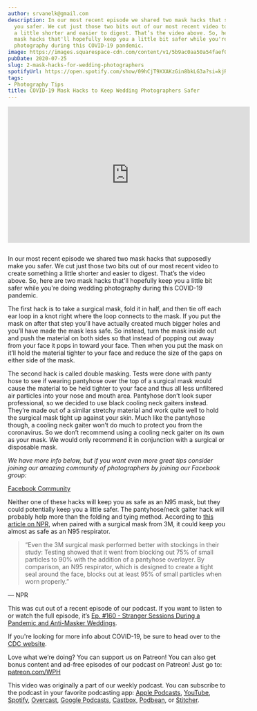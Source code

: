```yaml
---
author: srvanelk@gmail.com
description: In our most recent episode we shared two mask hacks that supposedly make
  you safer. We cut just those two bits out of our most recent video to create something
  a little shorter and easier to digest. That’s the video above. So, here are two
  mask hacks that'll hopefully keep you a little bit safer while you're doing wedding
  photography during this COVID-19 pandemic.
image: https://images.squarespace-cdn.com/content/v1/5b9ac0aa50a54faef024c950/1611868056794-BWP70QOOB6MQGW0U95AW/MASK_HACKS_thumbnail.jpg
pubDate: 2020-07-25
slug: 2-mask-hacks-for-wedding-photographers
spotifyUrl: https://open.spotify.com/show/09hCjT9XXAKzGin8bkLG3a?si=kjRZvQ1JTb6Ov3HVzSSlWA
tags:
- Photography Tips
title: COVID-19 Mask Hacks to Keep Wedding Photographers Safer
---
```


<iframe width="560" height="315" src="https://www.youtube.com/embed/maduIPZHnhw" frameborder="0" allow="autoplay; encrypted-media" allowfullscreen></iframe>


<figure>
  <img src="https://images.squarespace-cdn.com/content/v1/5b9ac0aa50a54faef024c950/1611868056794-BWP70QOOB6MQGW0U95AW/MASK_HACKS_thumbnail.jpg" alt="" />
</figure>

In our most recent episode we shared two mask hacks that supposedly make you safer. We cut just those two bits out of our most recent video to create something a little shorter and easier to digest. That’s the video above. So, here are two mask hacks that'll hopefully keep you a little bit safer while you're doing wedding photography during this COVID-19 pandemic.

The first hack is to take a surgical mask, fold it in half, and then tie off each ear loop in a knot right where the loop connects to the mask. If you put the mask on after that step you’ll have actually created much bigger holes and you’ll have made the mask less safe. So instead, turn the mask inside out and push the material on both sides so that instead of popping out away from your face it pops in toward your face. Then when you put the mask on it’ll hold the material tighter to your face and reduce the size of the gaps on either side of the mask.

The second hack is called double masking. Tests were done with panty hose to see if wearing pantyhose over the top of a surgical mask would cause the material to be held tighter to your face and thus all less unfiltered air particles into your nose and mouth area. Pantyhose don’t look super professional, so we decided to use black cooling neck gaiters instead. They’re made out of a similar stretchy material and work quite well to hold the surgical mask tight up against your skin. Much like the pantyhose though, a cooling neck gaiter won’t do much to protect you from the coronavirus. So we don’t recommend using a cooling neck gaiter on its own as your mask. We would only recommend it in conjunction with a surgical or disposable mask.

*We have more info below, but if you want even more great tips consider joining our amazing community of photographers by joining our Facebook group:*

[Facebook Community](https://www.facebook.com/groups/weddinghangover/)

Neither one of these hacks will keep you as safe as an N95 mask, but they could potentially keep you a little safer. The pantyhose/neck gaiter hack will probably help more than the folding and tying method. According to [this article on NPR](https://www.npr.org/sections/goatsandsoda/2020/04/22/840146830/adding-a-nylon-stocking-layer-could-boost-protection-from-cloth-masks-study-find), when paired with a surgical mask from 3M, it could keep you almost as safe as an N95 respirator.

> “Even the 3M surgical mask performed better with stockings in their study: Testing showed that it went from blocking out 75% of small particles to 90% with the addition of a pantyhose overlayer. By comparison, an N95 respirator, which is designed to create a tight seal around the face, blocks out at least 95% of small particles when worn properly.”

— NPR

This was cut out of a recent episode of our podcast. If you want to listen to or watch the full episode, it’s [Ep. #160 - Stranger Sessions During a Pandemic and Anti-Masker Weddings](https://weddinghangover.com/episodes/2020/7/22/ep-160-stranger-sessions-during-a-pandemic-and-anti-masker-weddings).

If you're looking for more info about COVID-19, be sure to head over to the [CDC website](https://www.cdc.gov/coronavirus/2019-ncov/index.html).

Love what we’re doing? You can support us on Patreon! You can also get bonus content and ad-free episodes of our podcast on Patreon! Just go to: [patreon.com/WPH](https://www.patreon.com/WPH)

This video was originally a part of our weekly podcast. You can subscribe to the podcast in your favorite podcasting app: [Apple Podcasts](https://itunes.apple.com/us/podcast/wedding-photo-hangover/id1273248325?mt=2), [YouTube](https://www.youtube.com/channel/UCdMqr4HWdKLAEevkr3XLYVA), [Spotify](https://open.spotify.com/show/09hCjT9XXAKzGin8bkLG3a), [Overcast](https://overcast.fm/itunes1273248325/wedding-photo-hangover), [Google Podcasts](https://www.google.com/podcasts?feed=aHR0cHM6Ly9hbmNob3IuZm0vcy81NjYwMjg4L3BvZGNhc3QvcnNz), [Castbox](https://castbox.fm/channel/Wedding-Photo-Hangover%7D-id1378766), [Podbean](https://www.podbean.com/podcast-detail/gu8hf-60cff/Wedding-Photo-Hangover-Podcast), or [Stitcher](https://www.stitcher.com/podcast/wedding-photo-hangover).